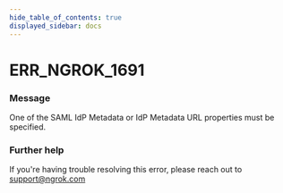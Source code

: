 ```yaml
---
hide_table_of_contents: true
displayed_sidebar: docs
---
```



# ERR_NGROK_1691

### Message

One of the SAML IdP Metadata or IdP Metadata URL properties must be specified.

### Further help

If you're having trouble resolving this error, please reach out to [support@ngrok.com](mailto:support@ngrok.com?subject=Help%20with%20ERR_NGROK_1691)

<ErrorDetails error="err_ngrok_1691" />
